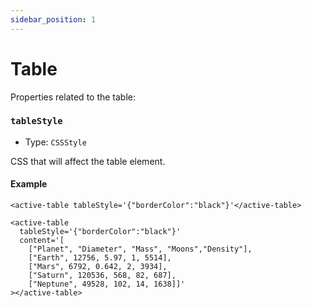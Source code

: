 ```yaml
---
sidebar_position: 1
---
```


# Table

Properties related to the table:

### `tableStyle`

- Type: `CSSStyle`
<!-- CSSObject - min width not allowed -->

CSS that will affect the table element.

#### Example


<TableContainer>
  <active-table
    tableStyle='{"borderColor":"black", "width":"100%", "backgroundColor": "white", "boxShadow": "rgb(172 172 172 / 17%) 0px 0.5px 1px 0px"}'
    content='[
      ["Planet", "Diameter", "Mass", "Moons", "Density"],
      ["Earth", 12756, 5.97, 1, 5514],
      ["Mars", 6792, 0.642, 2, 3934],
      ["Jupiter", 142984, 1898, 79, 1326],
      ["Saturn", 120536, 568, 82, 687],
      ["Neptune", 49528, 102, 14, 1638]]'
  ></active-table>
</TableContainer>

<Tabs>
<TabItem value="js" label="Sample">

```text
<active-table tableStyle='{"borderColor":"black"}'</active-table>
```

</TabItem>
<TabItem value="py" label="Full Code">

```text
<active-table
  tableStyle='{"borderColor":"black"}'
  content='[
    ["Planet", "Diameter", "Mass", "Moons","Density"],
    ["Earth", 12756, 5.97, 1, 5514],
    ["Mars", 6792, 0.642, 2, 3934],
    ["Saturn", 120536, 568, 82, 687],
    ["Neptune", 49528, 102, 14, 1638]]'
></active-table>
```

</TabItem>
</Tabs>
